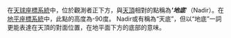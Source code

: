 在[[天球座標系統|天球座標系統]]中，位於觀測者正下方，與[[天頂|天頂]]相對的點稱為''''''地底''''''（Nadir）。在[[地平線坐標系|地平座標系統]]中，此點的高度為-90度。
Nadir或有稱為“天底”，但以“地底”一詞更能表達在天頂的對面位置，在地平面下方的底部的意味。
{{天球座標}}

{{astro-stub}}